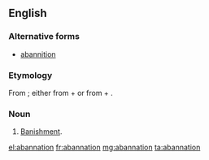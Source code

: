 ==English==

===Alternative forms===
* [[abannition]]

===Etymology===
From {{etyl|LL.}} {{term|abannatio|abannātiō|banishment|lang=la}}; either from {{term|ab||from, away|lang=la}} + {{term|annus||year|lang=la}} or from {{term|ad|lang=la}} + {{term|bannio|banniō|publish, proclaim|lang=la}}.

===Noun===
{{en-noun}}

# {{obsolete|legal}} [[banishment|Banishment]].

[[el:abannation]]
[[fr:abannation]]
[[mg:abannation]]
[[ta:abannation]]